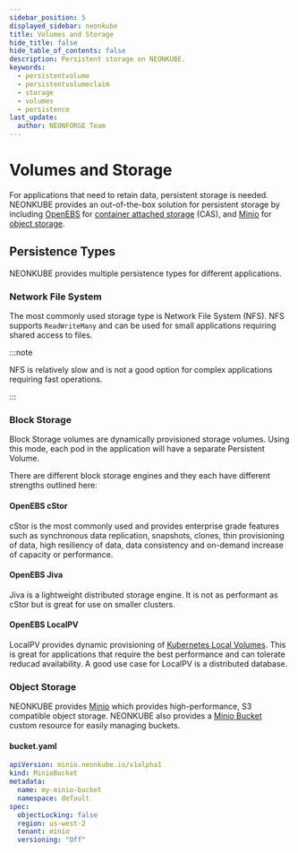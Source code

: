 ```yaml
---
sidebar_position: 5
displayed_sidebar: neonkube
title: Volumes and Storage
hide_title: false
hide_table_of_contents: false
description: Persistent storage on NEONKUBE.
keywords:
  - persistentvolume
  - persistentvolumeclaim
  - storage
  - volumes
  - persistence
last_update:
  author: NEONFORGE Team
---
```




# Volumes and Storage

For applications that need to retain data, persistent storage is needed.
NEONKUBE provides an out-of-the-box solution for persistent storage by including
[OpenEBS](https://openebs.io/) for
[container attached storage](https://openebs.io/docs/concepts/cas) (CAS), and
[Minio](https://min.io/) for
[object storage](https://blog.min.io/object-storage-what-is-it-all-about/).

## Persistence Types

NEONKUBE provides multiple persistence types for different applications.

### Network File System

The most commonly used storage type is Network File System (NFS). NFS supports
`ReadWriteMany` and can be used for small applications requiring shared access
to files.

:::note

NFS is relatively slow and is not a good option for complex applications
requiring fast operations.

:::

<div className="flex w-full justify-center">
  <NfsSvg className="mb-4 h-auto w-full max-w-2xl object-center" />
</div>

### Block Storage

Block Storage volumes are dynamically provisioned storage volumes. Using this
mode, each pod in the application will have a separate Persistent Volume.

<div className="flex w-full justify-center">
  <BlockSvg className="mb-4 h-auto w-full max-w-2xl object-center" />
</div>

There are different block storage engines and they each have different strengths
outlined here:

#### OpenEBS cStor

cStor is the most commonly used and provides enterprise grade features such as
synchronous data replication, snapshots, clones, thin provisioning of data, high
resiliency of data, data consistency and on-demand increase of capacity or
performance.

#### OpenEBS Jiva

Jiva is a lightweight distributed storage engine. It is not as performant as
cStor but is great for use on smaller clusters.

#### OpenEBS LocalPV

LocalPV provides dynamic provisioning of
[Kubernetes Local Volumes](https://kubernetes.io/docs/concepts/storage/volumes/#local).
This is great for applications that require the best performance and can
tolerate reducad availability. A good use case for LocalPV is a distributed
database.

### Object Storage

NEONKUBE provides [Minio](https://min.io/) which provides high-performance, S3
compatible object storage. NEONKUBE also provides a
[Minio Bucket](https://api-docs.neonforge.com/neonkube/api/Neon.Kube.Resources.Minio.V1MinioBucket.html)
custom resource for easily managing buckets.

#### bucket.yaml

```yaml
apiVersion: minio.neonkube.io/v1alpha1
kind: MinioBucket
metadata:
  name: my-minio-bucket
  namespace: default
spec:
  objectLocking: false
  region: us-west-2
  tenant: minio
  versioning: "Off"
```
